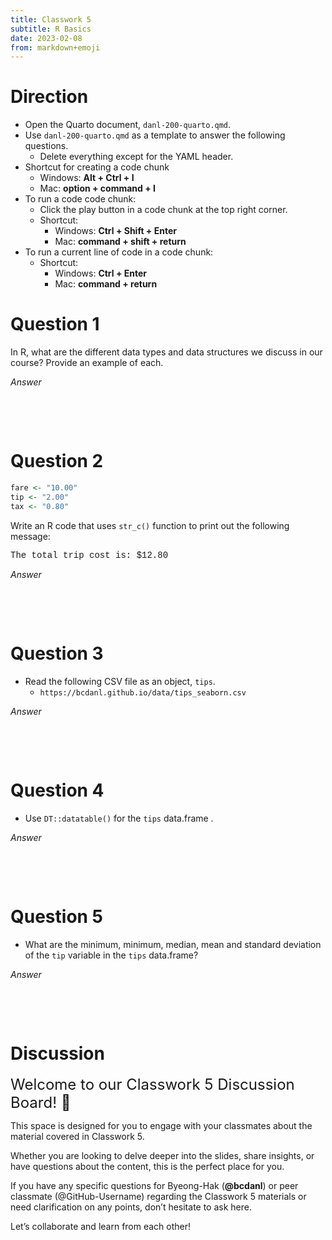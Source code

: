 ```yaml
---
title: Classwork 5
subtitle: R Basics
date: 2023-02-08
from: markdown+emoji
---
```



# Direction
- Open the Quarto document, `danl-200-quarto.qmd`.
- Use `danl-200-quarto.qmd` as a template to answer the following questions.
  - Delete everything except for the YAML header.

- Shortcut for creating a code chunk
  - Windows: **Alt + Ctrl + I**
  - Mac: **option + command + I**

- To run a code code chunk:
  - Click the play button in a code chunk at the top right corner.
  - Shortcut:
    - Windows: **Ctrl + Shift + Enter**
    - Mac: **command + shift + return**


- To run a current line of code in a code chunk:
  - Shortcut:
    - Windows: **Ctrl + Enter**
    - Mac: **command + return**



# Question 1
In R, what are the different data types and data structures we discuss in our course? Provide an example of each.

*Answer*
```r

```

<br><br>


# Question 2

```r
fare <- "10.00"
tip <- "2.00"
tax <- "0.80"
```

Write an R code that uses `str_c()` function to print out the following message: 

<div style="font-family:courier">The total trip cost is: $12.80</div>
  
*Answer*
```r

```


<br><br>


# Question 3
- Read the following CSV file as an object, `tips`.
  - `https://bcdanl.github.io/data/tips_seaborn.csv`

*Answer*
```r

```


<br><br>


# Question 4
- Use `DT::datatable()` for the `tips` data.frame .

*Answer*
```r

```


<br><br>


# Question 5
- What are the minimum, minimum, median, mean and standard deviation of the `tip` variable in the `tips` data.frame?

*Answer*
```r

```

<br><br>


# Discussion 


<font size = "5">Welcome to our Classwork 5 Discussion Board! 👋 </font>


This space is designed for you to engage with your classmates about the material covered in Classwork 5.

Whether you are looking to delve deeper into the slides, share insights, or have questions about the content, this is the perfect place for you.

If you have any specific questions for Byeong-Hak (**@bcdanl**) or peer classmate (@GitHub-Username) regarding the Classwork 5 materials or need clarification on any points, don't hesitate to ask here. 

Let's collaborate and learn from each other!

